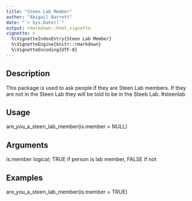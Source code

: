 ```yaml
---
title: "Steen Lab Member"
author: "Abigail Barrett"
date: "`r Sys.Date()`"
output: rmarkdown::html_vignette
vignette: >
  %\VignetteIndexEntry{Steen Lab Member}
  %\VignetteEngine{knitr::rmarkdown}
  %\VignetteEncoding{UTF-8}
---
```


## Description

This package is used to ask people if they are Steen Lab members. If they are not in the Steen Lab they will be told to be in the Steeb Lab. #steenlab

## Usage

are_you_a_steen_lab_member(is.member = NULL)

## Arguments 
is.member 
  logical; TRUE if person is lab member, FALSE if not
  
## Examples 
are_you_a_steen_lab_member(is.member = TRUE)



